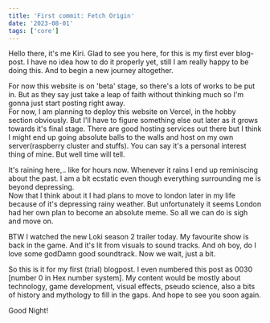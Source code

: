 ```yaml
---
title: 'First commit: Fetch Origin'
date: '2023-08-01'
tags: ['core']
---
```


Hello there, it's me Kiri. Glad to see you here, for this is my first ever blog-post. I have no idea how to do it properly yet, still I am really happy to be doing this. And to begin a new journey altogether.

For now this website is on 'beta' stage, so there's a lots of works to be put in. But as they say just take a leap of faith without thinking much so I'm gonna just start posting right away.  
 For now, I am planning to deploy this website on Vercel, in the hobby section obviously. But I'll have to figure something else out later as it grows towards it's final stage. There are good hosting services out there but I think I might end up going absolute balls to the walls and host on my own server(raspberry cluster and stuffs). You can say it's a personal interest thing of mine. But well time will tell.

It's raining here,.. like for hours now. Whenever it rains I end up reminiscing about the past. I am a bit ecstatic even though everything surrounding me is beyond depressing.  
 Now that I think about it I had plans to move to london later in my life because of it's depressing rainy weather. But unfortunately it seems London had her own plan to become an absolute meme. So all we can do is sigh and move on.

BTW I watched the new Loki season 2 trailer today. My favourite show is back in the game. And it's lit from visuals to sound tracks. And oh boy, do I love some godDamn good soundtrack. Now we wait, just a bit.


So this is it for my first (trial) blogpost. I even numbered this post as 0030 [number 0 in Hex number system]. My content would be mostly about technology, game development, visual effects, pseudo science, also a bits of history and mythology to fill in the gaps. And hope to see you soon again.


Good Night!